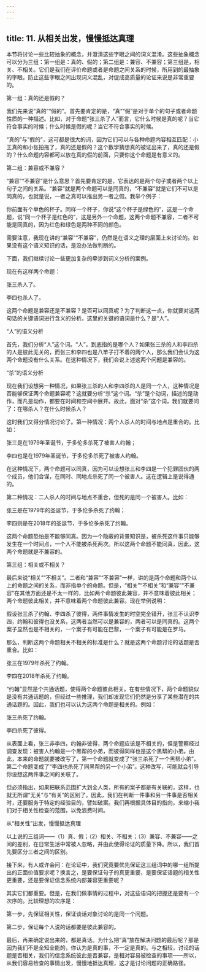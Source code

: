 ```yaml
---
---
---
```

title: 11. 从相关出发，慢慢抵达真理
---




本节将讨论一些比较抽象的概念，并澄清这些字眼之间的词义混淆。这些抽象概念可以分为三组：第一组是：真的、假的；第二组是：兼容、不兼容；第三组是，相关、不相关。它们是我们在评价命题或者是命题之间关系的时候，所用到的最抽象的字眼。防止这些字眼之间出现词义混乱，对促成高质量的论证来说是非常重要的。





第一组：真的还是假的？


我们先来说“真的”“假的”。首先要肯定的是，“真”“假”是对于单个的句子或者命题性质的一种描述。比如，对于命题“张三杀了人”而言，它什么时候是真的呢？当它符合事实的时候；什么时候是假的呢？当它不符合事实的时候。

“真的”与“假的”，这可都是很大的词，因为它们可以与各种命题内容相互匹配：小王真的和小张拍拖了，真的还是假的？这个数学猜想真的被证出来了，真的还是假的？什么命题内容都可以放在真的假的前面，只要你这个命题是有意义的。





第二组：兼容或不兼容？


“兼容”“不兼容”是什么意思？首先要肯定的是，它表达的是两个句子或者两个以上句子之间的关系。“兼容”就是两个命题可以是同真的，“不兼容”就是它们不可以是同真的，也就是说，一者之真可以推出另一者之假。我举个例子：

你前面有个单色的杯子。同样一个杯子，你说“这个杯子是绿色的”，这是一个命题，说“同一个杯子是红色的”，这是另外一个命题，这两个命题不兼容，二者不可能是同真的，因为红色和绿色是两种不同的颜色。

需要注意，我现在讲的“兼容”“不兼容”，仍然是在语义之理的层面上来讨论的。如果没有这个语义知识的话，是没办法做判断的。

下面，我们继续讨论一些更加复杂的牵涉到词义分析的案例。

现在有这样两个命题：

张三杀人了。

李四也杀人了。

这两个命题是兼容还是不兼容？是否可以同真呢？为了判断这一点，你就要对这两句话的关键语词进行含义的分析。这里的关键的语词是什么？是“人”。


“人”的语义分析

首先，我们分析“人”这个词。“人”，到底指的是哪个人？如果张三杀的人和李四杀的人是彼此无关的，而张三和李四也是八竿子打不着的两个人，那么我们会认为这两个命题没有什么关系。在这种情况下，我们会说上述这两个问题是兼容的。


“杀”的语义分析

现在我们设想另一种情况，如果张三杀的人和李四杀的人是同一个人，这种情况是否能够保证两个命题兼容呢？这就要分析“杀”这个词。“杀”是个动词，描述的是动作，而凡是动作，都要在时间和空间中展开。故此，面对“杀”这个词，我们就要问了：在哪杀人？在什么时候杀人？

这时我们又得分情况讨论了。第一种情况：两个人杀人的时间与地点是重合的。比如：

张三是在1979年圣诞节，于多伦多杀死了被害人约翰；

李四也是在1979年圣诞节，于多伦多杀死了被害人约翰。

在这种情况下，两个命题可以同真，因为可以设想张三和李四是一个犯罪团伙的两个成员，他们合谋，在同时、同地点杀死了同一个被害人。这在逻辑上是说得通的。

第二种情况：二人杀人的时间与地点不重合，但死的是同一个被害人。比如：

张三是在1979年的圣诞节，于多伦多杀死了约翰；

李四则是在2018年的圣诞节，于多伦多杀死了约翰。

这两个命题恐怕是不能够同真。因为一个隐蔽的背景知识是，被杀死这件事只能够发生在一个时间点，一个人不能被杀死两次。所以这两个命题不能同真，因此，这两个命题就是不兼容的。





第三组：相关或不相关？


最后来说“相关”“不相关”。二者和“兼容”“不兼容”一样，讲的是两个命题和两个以上的命题之间的关系，而非指单个的命题。但是，“相关”“不相关”和“兼容”“不兼容”在其他方面还是不太一样的，比如两个命题彼此兼容，并不意味着彼此相关；两个命题彼此相关，并不意味着两个命题彼此兼容。现在举例说明：

假设张三杀了约翰、李四杀了彼得，两件事情发生的时空完全错开，张三不认识李四，约翰和彼得也没关系，这两者当然可以是兼容的，两者可以是同真的。这两个案子显然也是不相关的，一个案子有可能在巴黎，一个案子有可能是在罗马。

那么，判断这两个命题相关不相关的标准是什么？就是这两个命题讨论的话题是否重合。比如：

张三在1979年杀死了约翰。

李四在2018年杀死了约翰。

“约翰”显然是个共通话题，使得两个命题彼此相关。在有些情况下，两个命题貌似是没有共通话题的，但经过一些推理，我们却发现它们仍然是分享了某些潜在的共通话题的。因此，我们也可以认为这两个命题是相关的。例如：

张三杀死了约翰。

李四杀死了彼得。

从表面上看，张三非李四，约翰非彼得，两个命题应该是不相关的，但是警察经过调查发现：被害人约翰是一个黑帮的小弟，而彼得同样也是这个黑帮的小弟。由此，本来的命题就要被改写了，第一个命题就变成了“张三杀死了一个黑帮小弟”，第二个命题变成了“李四也杀死了同黑帮的另一个小弟”。这种改写，可能就会引导你设想这两件事之间的关联了。

但必须指出，如果把联系范围扩大到全人类，所有的案子都是有关联的，这样，也就无所谓“无关”与“有关”的区别了。因此，我们在判断一件事和另一件事是否相关时，还要服务于特定的经验目的，譬如破案。我们再根据具体目的指向，来缩小我们对于相关性检查的范围，以免浪费时间。





从“相关性”出发，慢慢抵达真理


以上说的三组词——（1）真、假；（2）相关、不相关；（3）兼容、不兼容——之间的差别，在日常生活中常被人忽略，并由此使得论证的质量下降。所以，我们首先要区分三者之间的区别。

接下来，有人或许会问：在论证中，我们究竟要优先保证这三组词中的哪一组所提出的正面价值要求呢？换言之，是要保证句子的真更重要，是要保证话题的相关性更重要，还是要保证信念系统内部兼容更重要呢？

其实它们都重要。但是，在我们做事情的过程中，对这些语词的把握还是要有一个次序的。比较理想的次序是：

第一步，先保证相关性，保证谈话对象讨论的是同一个问题。

第二步，保证每个人说的话都要是彼此兼容的。

最后，再来确定说出来的，都是真话。为什么把“真”放在解决问题的最后呢？那是因为我们不是全知全能的，你认为是真的事，不一定是真的。与之相较，讨论的话题是否相关，我们的信念系统彼此是否兼容，是相对容易被检查的事项——所以，从我们容易检查的事情出发，慢慢地抵达真理，这才是讨论问题的正确路径。